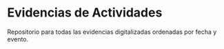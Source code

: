 # Evidencias de Actividades

Repositorio para todas las evidencias digitalizadas ordenadas por fecha y evento.
